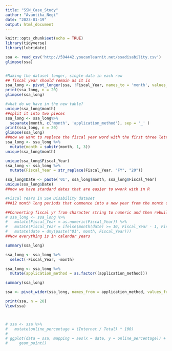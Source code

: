 ```yaml
---
title: "SSN_Case_Study"
author: "Avantika_Negi"
date: "2023-01-19"
output: html_document
---
```


```r
knitr::opts_chunk$set(echo = TRUE)
library(tidyverse)
library(lubridate)

ssa <- read_csv('http://594442.youcanlearnit.net/ssadisability.csv')
glimpse(ssa)


#Making the dataset longer, single data in each row
## fiscal year should remain as it is
ssa_long <- pivot_longer(ssa, !Fiscal_Year, names_to = 'month', values_to = 'applications')
print(ssa_long, n = 20)
glimpse(ssa_long)

#what do we have in the new table?
unique(ssa_long$month)
##split it into two pieces
ssa_long <- ssa_long%>%
  separate(month, c('month', 'application_method'), sep = '_' )
print(ssa_long, n = 20)
glimpse(ssa_long)
##now we want to replace the fiscal year word with the first three letters of each month
ssa_long <- ssa_long %>%
  mutate(month = substr(month, 1, 3))
unique(ssa_long$month)

unique(ssa_long$Fiscal_Year)
ssa_long <- ssa_long %>%
  mutate(Fiscal_Year = str_replace(Fiscal_Year, "FY", "20"))

ssa_long$Date <- paste('01', ssa_long$month, ssa_long$Fiscal_Year)
unique(ssa_long$Date)
##now we have standard dates that are easier to wwork with in R

#Fiscal Years in SSA Disability dataset 
###12 month long periods that commence into a new year from the month of Oct, so these months need to go into the next year by decreasing 1 from them

##Converting fiscal yr from character string to numeric and then rebuild it 
# ssa_long <- ssa_long %>%
#   mutate(Fiscal_Year = as.numeric(Fiscal_Year)) %>%
#   mutate(Fiscal_Year = ifelse(month(date) >= 10, Fiscal_Year - 1, Fiscal_Year)) %>%
#   mutate(date = dmy(paste("01", month, Fiscal_Year)))
##Now everything is in calendar years 

summary(ssa_long)

ssa_long <- ssa_long %>%
  select(-Fiscal_Year, -month)

ssa_long <- ssa_long %>%
  mutate(application_method = as.factor((application_method)))

summary(ssa_long)

ssa <- pivot_wider(ssa_long, names_from = application_method, values_from = applications)

print(ssa, n = 20)
View(ssa)



# ssa <- ssa %>%
#   mutate(online_percentage = (Internet / Total) * 100)
# 
# ggplot(data = ssa, mapping = aes(x = date, y = online_percentage)) +
#     geom_point()



```




















